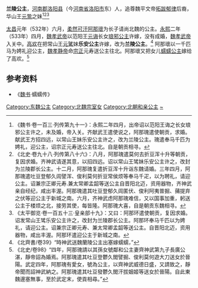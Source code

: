 {{東亞女性歷史人物
| 名稱=兰陵公主
| 身份=[[北魏|北魏]]公主
| 畫像=
| 說明=
| 姓=元
| 名=
| 封爵=[[公主|公主]]
| 位號=
| 封號=兰陵公主\乐安公主
| 出生年=
| 逝世年=
| 墳墓=
| 父親=
| 夫=[[庵羅辰|庵羅辰]]
|}}
'''兰陵公主'''，[[河南郡|河南郡]][[洛阳县|洛阳县]]（今[[河南省|河南省]][[洛阳市|洛阳市]]东）人，追尊魏平文帝[[拓跋郁律|拓跋郁律]]后裔，华山王[[元鸷|元鸷]]之妹<ref>《魏书·卷一百三·列传第九十一》：永熙二年四月，出帝诏以范阳王诲之长女琅邪公主许之，未及婚，帝入关。齐献武王遣使说之，阿那瑰遣使朝贡，求婚。献武王方招四远，以常山王妹乐安公主许之，改为兰陵公主。瑰遣奉马千匹为娉礼，迎公主，诏宗正元寿送公主往北。自是朝贡相寻。</ref><ref>《北史·卷九十八·列传第八十六》：八月，阿那瑰遣莫何去折豆浑十升等朝贡，复因求婚。齐神武请遂其意，以招四远。诏以常山王骘妹乐安公主许之，改封为兰陵郡长公主。十二月，阿那瑰复遣折豆浑十升诣东魏请婚。三年四月，阿那瑰遣吐豆登郁久闾譬浑、俊利莫何折豆常侯烦等奉马千疋，以为聘礼，请迎公主。诏兼宗正卿元寿.兼太常卿孟韶等送公主自晋阳北迈，资用器物，齐神武亲自经纪，咸出丰渥。阿那瑰遣其吐豆登郁久闾匿伏、俊利阿夷普掘、蒱提弃之伏等迎公主于新城之南。六月，齐神武虑阿那瑰难信，又以国事加重，躬送公主于楼烦之北，接劳其使，每皆隆。阿那瑰大喜，自是朝贡东魏相寻。</ref><ref>《太平御览·卷一百五十三·皇亲部十九》：又曰：阿那环遣使朝贡，复因求婚。诏发常山王骘乐安公主许之，改封为兰陵郡长公主。阿那环奉马千匹以为娉礼，请迎公主。诏兼宗正卿元寿、兼太常卿孟韶等送公主。自晋阳北迈，资用器物，咸出丰渥。阿那环遣迎公主于新城之南。</ref>

[[太昌|太昌]]元年（532年）六月，[[柔然|柔然]][[可汗|可汗]][[阿那瓌|阿那瓌]]为长子请尚北魏的公主。[[永熙_(北魏)|永熙]]二年（533年）四月，[[魏孝武帝|魏孝武帝]]以范阳王[[元诲|元诲]]长女[[琅邪公主_(元诲)|琅邪公主]]许嫁，没有成婚，[[魏孝武帝|魏孝武帝]]入关中。[[高欢|高欢]]在把常山王[[元騭|元騭]]妹'''乐安公主'''许嫁，改为'''兰陵公主'''。<ref>《北齊書/卷39》“時神武送魏蘭陵公主出塞嫁蠕蠕，”</ref> 阿那瓌以一千匹马为娉礼迎公主，[[魏孝静帝|魏孝静帝]]命[[宗正|宗正]]元寿送公主往北。阿那瓌又把女儿[[蠕蠕公主|蠕蠕公主]]嫁给了高欢。<ref>《北史/卷98》“四年，阿那瑰請以其孫女號鄰和公主妻齊神武第九子長廣公湛，靜帝詔為婚焉。阿那瑰遣其吐豆登鬱久閭譬掘、俊利莫何遊大刀送女於晉陽。武定四年，阿那瑰有愛女，號為公主，以齊神武威德日盛，又請致之，靜帝聞而詔神武納之。阿那瑰遣其吐豆發鬱久閭汗拔姻姬等送女於晉陽。自此東魏邊塞無事，至於武定末，使貢相尋。”</ref>

== 参考资料 ==
*《[[魏书|魏书]]·蠕蠕传》 

[[Category:东魏公主|Category:东魏公主]]
[[Category:北魏宗室女|Category:北魏宗室女]]
[[Category:北朝和亲公主|Category:北朝和亲公主]]
[[Category:河南元氏|~]]